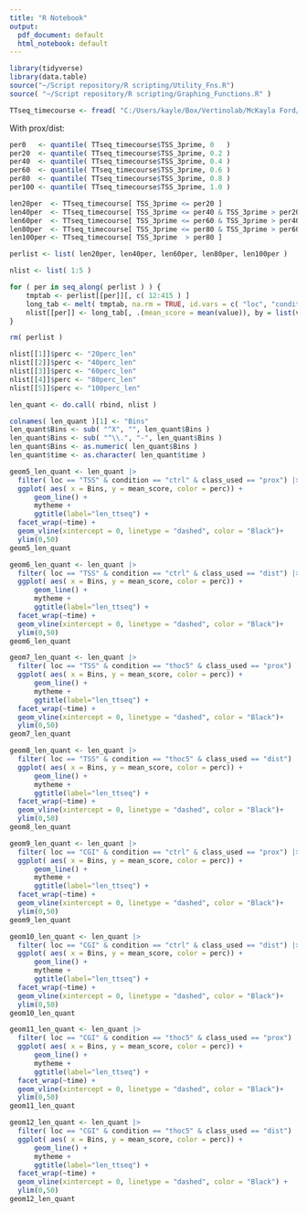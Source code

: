 ```yaml
---
title: "R Notebook"
output:
  pdf_document: default
  html_notebook: default
---
```


```r
library(tidyverse)
library(data.table)
source("~/Script repository/R scripting/Utility_Fns.R")
source( "~/Script repository/R scripting/Graphing_Functions.R" )
```
```r
TTseq_timecourse <- fread( "C:/Users/kayle/Box/Vertinolab/McKayla Ford/Projects/R-loops_Pausing/Sequence_based_analysis/Classing_by_Skew/Polenkowski_Timecourse_TTseq/TTseq_timecourse_skewclassed.txt.gz", header=TRUE, drop=c( 2,3,4,5,6,7,8,9,10,15,20,22,23,24,26 ) )
```

With prox/dist:
```r
per0   <- quantile( TTseq_timecourse$TSS_3prime, 0   )
per20  <- quantile( TTseq_timecourse$TSS_3prime, 0.2 )
per40  <- quantile( TTseq_timecourse$TSS_3prime, 0.4 )
per60  <- quantile( TTseq_timecourse$TSS_3prime, 0.6 )
per80  <- quantile( TTseq_timecourse$TSS_3prime, 0.8 )
per100 <- quantile( TTseq_timecourse$TSS_3prime, 1.0 )
```


```r
len20per  <- TTseq_timecourse[ TSS_3prime <= per20 ]
len40per  <- TTseq_timecourse[ TSS_3prime <= per40 & TSS_3prime > per20 ]
len60per  <- TTseq_timecourse[ TSS_3prime <= per60 & TSS_3prime > per40 ]
len80per  <- TTseq_timecourse[ TSS_3prime <= per80 & TSS_3prime > per60 ]
len100per <- TTseq_timecourse[ TSS_3prime  > per80 ]
```

```r
perlist <- list( len20per, len40per, len60per, len80per, len100per )

nlist <- list( 1:5 )

for ( per in seq_along( perlist ) ) {
    tmptab <- perlist[[per]][, c( 12:415 ) ] 
    long_tab <- melt( tmptab, na.rm = TRUE, id.vars = c( "loc", "condition", "time", "class_used" ) )
    nlist[[per]] <- long_tab[, .(mean_score = mean(value)), by = list(variable, loc, condition, time, class_used )]
}

rm( perlist )
```

```r
nlist[[1]]$perc <- "20perc_len"
nlist[[2]]$perc <- "40perc_len"
nlist[[3]]$perc <- "60perc_len"
nlist[[4]]$perc <- "80perc_len"
nlist[[5]]$perc <- "100perc_len"

len_quant <- do.call( rbind, nlist )
```

```r
colnames( len_quant )[1] <- "Bins"
len_quant$Bins <- sub( "^X", "", len_quant$Bins )
len_quant$Bins <- sub( "^\\.", "-", len_quant$Bins )
len_quant$Bins <- as.numeric( len_quant$Bins )
len_quant$time <- as.character( len_quant$time )
```

```r
geom5_len_quant <- len_quant |> 
  filter( loc == "TSS" & condition == "ctrl" & class_used == "prox") |>
  ggplot( aes( x = Bins, y = mean_score, color = perc)) +
      geom_line() +
      mytheme +
      ggtitle(label="len_ttseq") +
  facet_wrap(~time) +
  geom_vline(xintercept = 0, linetype = "dashed", color = "Black")+
  ylim(0,50)
geom5_len_quant
```


```r
geom6_len_quant <- len_quant |> 
  filter( loc == "TSS" & condition == "ctrl" & class_used == "dist") |>
  ggplot( aes( x = Bins, y = mean_score, color = perc)) +
      geom_line() +
      mytheme +
      ggtitle(label="len_ttseq") +
  facet_wrap(~time) +
  geom_vline(xintercept = 0, linetype = "dashed", color = "Black")+
  ylim(0,50)
geom6_len_quant
```

```r
geom7_len_quant <- len_quant |> 
  filter( loc == "TSS" & condition == "thoc5" & class_used == "prox") |>
  ggplot( aes( x = Bins, y = mean_score, color = perc)) +
      geom_line() +
      mytheme +
      ggtitle(label="len_ttseq") +
  facet_wrap(~time) +
  geom_vline(xintercept = 0, linetype = "dashed", color = "Black")+
  ylim(0,50)
geom7_len_quant
```

```r
geom8_len_quant <- len_quant |> 
  filter( loc == "TSS" & condition == "thoc5" & class_used == "dist") |>
  ggplot( aes( x = Bins, y = mean_score, color = perc)) +
      geom_line() +
      mytheme +
      ggtitle(label="len_ttseq") +
  facet_wrap(~time) +
  geom_vline(xintercept = 0, linetype = "dashed", color = "Black")+
  ylim(0,50)
geom8_len_quant
```

```r
geom9_len_quant <- len_quant |> 
  filter( loc == "CGI" & condition == "ctrl" & class_used == "prox") |>
  ggplot( aes( x = Bins, y = mean_score, color = perc)) +
      geom_line() +
      mytheme +
      ggtitle(label="len_ttseq") +
  facet_wrap(~time) +
  geom_vline(xintercept = 0, linetype = "dashed", color = "Black")+
  ylim(0,50)
geom9_len_quant
```

```r
geom10_len_quant <- len_quant |> 
  filter( loc == "CGI" & condition == "ctrl" & class_used == "dist") |>
  ggplot( aes( x = Bins, y = mean_score, color = perc)) +
      geom_line() +
      mytheme +
      ggtitle(label="len_ttseq") +
  facet_wrap(~time) +
  geom_vline(xintercept = 0, linetype = "dashed", color = "Black")+
  ylim(0,50)
geom10_len_quant
```

```r
geom11_len_quant <- len_quant |> 
  filter( loc == "CGI" & condition == "thoc5" & class_used == "prox") |>
  ggplot( aes( x = Bins, y = mean_score, color = perc)) +
      geom_line() +
      mytheme +
      ggtitle(label="len_ttseq") +
  facet_wrap(~time) +
  geom_vline(xintercept = 0, linetype = "dashed", color = "Black")+
  ylim(0,50)
geom11_len_quant
```

```r
geom12_len_quant <- len_quant |> 
  filter( loc == "CGI" & condition == "thoc5" & class_used == "dist") |>
  ggplot( aes( x = Bins, y = mean_score, color = perc)) +
      geom_line() +
      mytheme +
      ggtitle(label="len_ttseq") +
  facet_wrap(~time) +
  geom_vline(xintercept = 0, linetype = "dashed", color = "Black") +
  ylim(0,50)
geom12_len_quant
```


